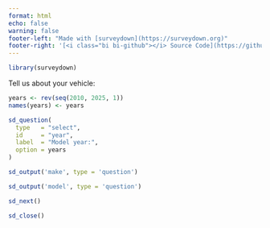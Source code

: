 ```yaml
---
format: html
echo: false
warning: false
footer-left: "Made with [surveydown](https://surveydown.org)"
footer-right: '[<i class="bi bi-github"></i> Source Code](https://github.com/surveydown-dev/demos)'
---
```


```r
library(surveydown)
```

::: {#page1 .sd-page}

Tell us about your vehicle:

```r
years <- rev(seq(2010, 2025, 1))
names(years) <- years

sd_question(
  type   = "select",
  id     = "year",
  label  = "Model year:",
  option = years
)

sd_output('make', type = 'question')

sd_output('model', type = 'question')

sd_next()
```

:::

::: {#end .sd-page}

```r
sd_close()
```

:::
